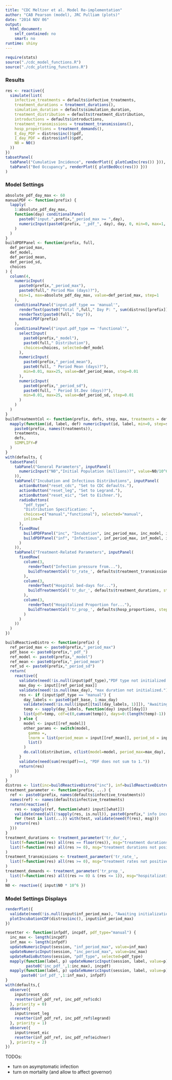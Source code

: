 ```yaml
---
title: "CDC Meltzer et al. Model Re-implementation"
author: "CAB Pearson (model), JRC Pulliam (plots)"
date: "2014 NOV 06"
output:
  html_document:
    self_contained: no
    smart: no
runtime: shiny
---
```

```r
require(stats)
source("./cdc_model_functions.R")
source("./cdc_plotting_functions.R")
```

### Results

```r
res <- reactive({
  simulate(list(
    infective_treatments = defaults$infective_treatments,
    treatment_durations = treatment_durations(),
    simulation_duration = defaults$simulation_duration,
    treatment_distribution = defaults$treatment_distribution,
    introductions = defaults$introductions, 
    treatment_transmissions = treatment_transmissions(),
    hosp_proportions = treatment_demands(),
    E_day_PDF = distros$inc()$pdf,
    I_day_PDF = distros$inf()$pdf,
    N0 = N0()
  ))
})
tabsetPanel(
  tabPanel("Cumulative Incidence", renderPlot({ plotCumInc(res()) })),
  tabPanel("Bed Occupancy", renderPlot({ plotBedOcc(res()) }))
)
```

### Model Settings

```r
absolute_pdf_day_max <- 60
manualPDF <- function(prefix) {
  lapply(
    1:absolute_pdf_day_max,
    function(day) conditionalPanel(
      paste0("input.",prefix,"_period_max >= ",day),
      numericInput(paste0(prefix, "_pdf_", day), day, 0, min=0, max=1, step=0.0001)
    )
  )
}
buildPDFPanel <- function(prefix, full,
  def_period_max,
  def_model,
  def_period_mean,
  def_period_sd,
  choices
) {
  column(4,
    numericInput(
      paste0(prefix,"_period_max"),
      paste0(full," Period Max (days)?"),
      min=1, max=absolute_pdf_day_max, value=def_period_max, step=1
    ),
    conditionalPanel("input.pdf_type == 'manual'",
      renderText(paste0("Total ",full," Day P: ", sum(distros[[prefix]]()$pdf))),
      renderText(paste0(full," Day")),
      manualPDF(prefix)
    ),
    conditionalPanel("input.pdf_type == 'functional'",
      selectInput(
        paste0(prefix,"_model"),
        paste0(full," Distribution"),
        choices=choices, selected=def_model
      ),
      numericInput(
        paste0(prefix,"_period_mean"),
        paste0(full, " Period Mean (days)?"),
        min=0.01, max=25, value=def_period_mean, step=0.01
      ),
      numericInput(
        paste0(prefix,"_period_sd"),
        paste0(full, " Period St.Dev (days)?"),
        min=0.01, max=25, value=def_period_sd, step=0.01
      )
    )
  )
}
buildTreatmentCol <- function(prefix, defs, step, max, treatments = defaults$infective_treatments) {
  mapply(function(id, label, def) numericInput(id, label, min=0, step=step, max=max, value=def),
    paste0(prefix, names(treatments)),
    treatments,
    defs,
    SIMPLIFY=F
  )
}
with(defaults, {
  tabsetPanel(
    tabPanel("General Parameters", inputPanel(
      numericInput("N0","Initial Population (millions)?", value=N0/10^6, min=0.01, max=100, step=0.01)
    )),
    tabPanel("Incubation and Infectious Distributions", inputPanel(
      actionButton("reset_cdc", "Set to CDC defaults."),
      actionButton("reset_leg", "Set to Legrand."),
      actionButton("reset_eic", "Set to Eichner."),
      radioButtons(
        "pdf_type",
        "Distribution Specification: ",
        choices=c("manual","functional"), selected="manual",
        inline=T
      ),
      fixedRow(
        buildPDFPanel("inc", "Incubation", inc_period_max, inc_model, inc_period_mean, inc_period_sd, choices),
        buildPDFPanel("inf", "Infectious", inf_period_max, inf_model, inf_period_mean, inf_period_sd, choices)
      )
    )),
    tabPanel("Treatment-Related Parameters", inputPanel(
      fixedRow(
        column(3,
          renderText("Infection pressure from..."),
          buildTreatmentCol('tr_rate_', defaults$treatment_transmissions, step=0.01, max=10.0)
        ),
        column(3,
          renderText("Hospital bed-days for..."),
          buildTreatmentCol('tr_dur_', defaults$treatment_durations, step=1, max=absolute_pdf_day_max)
        ),
        column(3,
          renderText("Hospitalized Proportion for..."),
          buildTreatmentCol('tr_prop_', defaults$hosp_proportions, step=0.01, max=1.0)
        )
      )
    ))
  )
})
```

```r
buildReactiveDistro <- function(prefix) {
  ref_period_max <- paste0(prefix,"_period_max")
  pdf_base <- paste0(prefix,"_pdf_")
  ref_model <- paste0(prefix,"_model")
  ref_mean <- paste0(prefix,"_period_mean")
  ref_sd <- paste0(prefix,"_period_sd")
  return(
    reactive({
      validate(need(!is.null(input$pdf_type),"PDF type not initialized."))
      max_day <- input[[ref_period_max]]
      validate(need(!is.null(max_day), "max duration not initialized."))
      res <- if (input$pdf_type == "manual") {
        day_labels <- paste0(pdf_base, 1:max_day)
        validate(need(!is.null(input[[tail(day_labels, 1)]]), "Awaiting manual pdf construction."))
        temp <- sapply(day_labels, function(day) input[[day]])
        list(pdf=temp, cdf=c(0,cumsum(temp)), days=0:(length(temp)-1))
      } else {
        model <- input[[ref_model]]
        other_params <- switch(model,
          gamma =,
          lnorm = list(period_mean = input[[ref_mean]], period_sd = input[[ref_sd]]),
          list()
        )
        do.call(distribution, c(list(model=model, period_max=max_day), other_params) )
      }
      validate(need(sum(res$pdf)==1, "PDF does not sum to 1."))
      return(res)
    })
  )
}
distros <- list(inc=buildReactiveDistro("inc"), inf=buildReactiveDistro("inf"))
treatment_parameter <- function(prefix, ...) {
  ref <- paste0(prefix, names(defaults$infective_treatments))
  names(ref) <- names(defaults$infective_treatments)
  return(reactive({
    res <- sapply(ref, function(what) input[[what]])
    validate(need(all(!sapply(res, is.null)), paste0(prefix," info incomplete.")))
    for (test in list(...)) with(test, validate(need(f(res), msg)))
    return(res)
  }))
}
treatment_durations <- treatment_parameter('tr_dur_',
  list(f=function(res) all(res == floor(res)), msg="treatment durations not integers."),
  list(f=function(res) all(res >= 0), msg="treatment durations not positive.")
)
treatment_transmissions <- treatment_parameter('tr_rate_',
  list(f=function(res) all(res >= 0), msg="treatment rates not positive.")
)
treatment_demands <- treatment_parameter('tr_prop_',
  list(f=function(res) all((res >= 0) & (res <= 1)), msg="hospitalization proportions not in [0,1].")
)
N0 <- reactive({ input$N0 * 10^6 })
```

### Model Settings Displays

```r
renderPlot({
  validate(need(!is.null(input$inf_period_max), "Awaiting initialization of incfection period."))
  plotIncubationCDF(distros$inc(), input$inf_period_max)
})
```

```r
resetter <- function(infpdf, incpdf, pdf_type="manual") {
  inc_max <- length(incpdf)
  inf_max <- length(infpdf)
  updateNumericInput(session, "inf_period_max", value=inf_max)
  updateNumericInput(session, "inc_period_max", value=inc_max)
  updateRadioButtons(session, "pdf_type", selected=pdf_type)
  mapply(function(label, p) updateNumericInput(session, label, value=p),
         paste0('inc_pdf_',1:inc_max), incpdf)
  mapply(function(label, p) updateNumericInput(session, label, value=p),
       paste0('inf_pdf_',1:inf_max), infpdf)
}
with(defaults,{
  observe({
    input$reset_cdc
    resetter(inf_pdf_ref, inc_pdf_ref$cdc)
  }, priority = 0)
  observe({
    input$reset_leg
    resetter(inf_pdf_ref, inc_pdf_ref$legrand)
  }, priority = 1)
  observe({
    input$reset_eic
    resetter(inf_pdf_ref, inc_pdf_ref$eichner)
  }, priority = 2)
})
```

TODOs:

 - turn on asymptomatic infection
 - turn on mortality (and allow to affect governor)